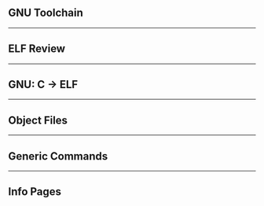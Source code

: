 
## GNU Toolchain

---

## ELF Review

---

## GNU: C -> ELF

---

## Object Files

---

## Generic Commands

---

## Info Pages


